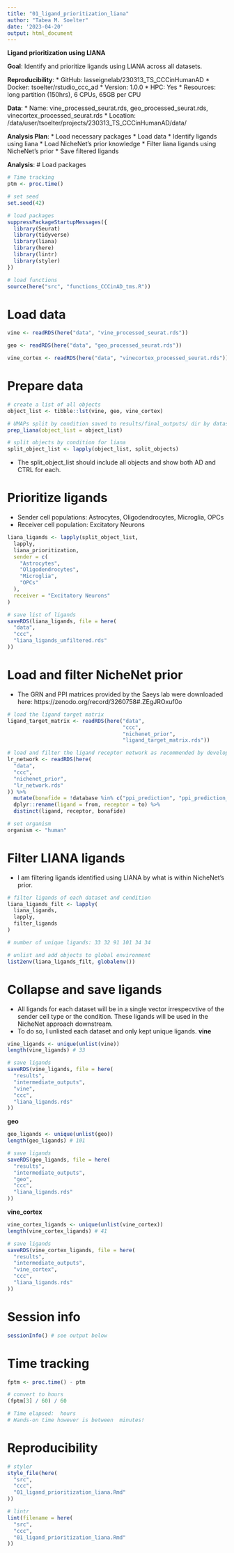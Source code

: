 ```yaml
---
title: "01_ligand_prioritization_liana"
author: "Tabea M. Soelter"
date: '2023-04-20'
output: html_document
---
```

**Ligand prioritization using LIANA**

__Goal__: Identify and prioritize ligands using LIANA across all datasets.
  
__Reproducibility__: 
* GitHub: lasseignelab/230313_TS_CCCinHumanAD
* Docker: tsoelter/rstudio_ccc_ad
    * Version: 1.0.0 
* HPC: Yes
  * Resources: long partition (150hrs), 6 CPUs, 65GB per CPU

__Data__: 
* Name: vine_processed_seurat.rds, geo_processed_seurat.rds, vinecortex_processed_seurat.rds
* Location: /data/user/tsoelter/projects/230313_TS_CCCinHumanAD/data/
 
__Analysis Plan__: 
* Load necessary packages 
* Load data 
* Identify ligands using liana
* Load NicheNet's prior knowledge 
* Filter liana ligands using NicheNet's prior
* Save filtered ligands

__Analysis__:
# Load packages
```r
# Time tracking
ptm <- proc.time()

# set seed
set.seed(42)

# load packages
suppressPackageStartupMessages({
  library(Seurat)
  library(tidyverse)
  library(liana)
  library(here)
  library(lintr)
  library(styler)
})

# load functions
source(here("src", "functions_CCCinAD_tms.R"))
```

# Load data
```r
vine <- readRDS(here("data", "vine_processed_seurat.rds"))

geo <- readRDS(here("data", "geo_processed_seurat.rds"))

vine_cortex <- readRDS(here("data", "vinecortex_processed_seurat.rds"))
```

# Prepare data
```r
# create a list of all objects
object_list <- tibble::lst(vine, geo, vine_cortex)

# UMAPs split by condition saved to results/final_outputs/ dir by dataset
prep_liana(object_list = object_list)

# split objects by condition for liana
split_object_list <- lapply(object_list, split_objects)
```
* The split_object_list should include all objects and show both AD and CTRL for each.

# Prioritize ligands
* Sender cell populations: Astrocytes, Oligodendrocytes, Microglia, OPCs
* Receiver cell population: Excitatory Neurons
```r
liana_ligands <- lapply(split_object_list,
  lapply,
  liana_prioritization,
  sender = c(
    "Astrocytes",
    "Oligodendrocytes",
    "Microglia",
    "OPCs"
  ),
  receiver = "Excitatory Neurons"
)

# save list of ligands
saveRDS(liana_ligands, file = here(
  "data",
  "ccc",
  "liana_ligands_unfiltered.rds"
))
```

# Load and filter NicheNet prior
* The GRN and PPI matrices provided by the Saeys lab were downloaded here: https://zenodo.org/record/3260758#.ZEgJROxuf0o
```r
# load the ligand target matrix
ligand_target_matrix <- readRDS(here("data",
                                     "ccc",
                                     "nichenet_prior",
                                     "ligand_target_matrix.rds"))

# load and filter the ligand receptor network as recommended by developers
lr_network <- readRDS(here(
  "data",
  "ccc",
  "nichenet_prior",
  "lr_network.rds"
)) %>%
  mutate(bonafide = !database %in% c("ppi_prediction", "ppi_prediction_go")) %>%
  dplyr::rename(ligand = from, receptor = to) %>%
  distinct(ligand, receptor, bonafide)

# set organism
organism <- "human"
```

# Filter LIANA ligands
* I am filtering ligands identified using LIANA by what is within NicheNet's prior.
```r
# filter ligands of each dataset and condition
liana_ligands_filt <- lapply(
  liana_ligands,
  lapply,
  filter_ligands
)

# number of unique ligands: 33 32 91 101 34 34

# unlist and add objects to global environment
list2env(liana_ligands_filt, globalenv())
``` 

# Collapse and save ligands
* All ligands for each dataset will be in a single vector irrespecvtive of the sender cell type or the condition. These ligands will be used in the NicheNet approach downstream.
* To do so, I unlisted each dataset and only kept unique ligands. 
__vine__
```r
vine_ligands <- unique(unlist(vine))
length(vine_ligands) # 33

# save ligands
saveRDS(vine_ligands, file = here(
  "results",
  "intermediate_outputs",
  "vine",
  "ccc",
  "liana_ligands.rds"
))
```

__geo__
```r
geo_ligands <- unique(unlist(geo))
length(geo_ligands) # 101

# save ligands
saveRDS(geo_ligands, file = here(
  "results",
  "intermediate_outputs",
  "geo",
  "ccc",
  "liana_ligands.rds"
))
```

__vine_cortex__
```r
vine_cortex_ligands <- unique(unlist(vine_cortex))
length(vine_cortex_ligands) # 41

# save ligands
saveRDS(vine_cortex_ligands, file = here(
  "results",
  "intermediate_outputs",
  "vine_cortex",
  "ccc",
  "liana_ligands.rds"
))
```

# Session info
```r
sessionInfo() # see output below
```

# Time tracking
```r
fptm <- proc.time() - ptm

# convert to hours
(fptm[3] / 60) / 60

# Time elapsed:  hours
# Hands-on time however is between  minutes!
```

# Reproducibility
```r
# styler
style_file(here(
  "src",
  "ccc",
  "01_ligand_prioritization_liana.Rmd"
))

# lintr
lint(filename = here(
  "src",
  "ccc",
  "01_ligand_prioritization_liana.Rmd"
))
```
